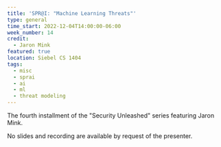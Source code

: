 ```yaml
---
title: 'SPR@I: "Machine Learning Threats"'
type: general
time_start: 2022-12-04T14:00:00-06:00
week_number: 14
credit:
  - Jaron Mink
featured: true
location: Siebel CS 1404
tags:
  - misc
  - sprai
  - ai
  - ml
  - threat modeling
---
```

The fourth installment of the "Security Unleashed" series featuring Jaron Mink.

No slides and recording are available by request of the presenter.